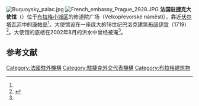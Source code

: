 {{Link style|time=2015-12-11T07:52:46+00:00}}
[[Image:Buquoysky_palac.jpg|thumb]]
[[Image:French_embassy_Prague_2928.JPG|thumb]]
'''法国驻捷克大使馆'''（{{lang-fr|'''Ambassade de France en République tchèque'''}}）位于[[布拉格|布拉格]][[布拉格小城|小城区]]的修道院广场（Velkopřevorské náměstí），靠近[[伏尔塔瓦河|伏尔塔瓦河]]中的[[:en:Kampa|康帕岛]]<ref name="Radio Prague"/>。大使馆设在一座庞大的18世纪巴洛克建筑[[布阔伊宫|布阔伊宫]]（1719）<ref name="Radio Prague">{{cite article
| last = Mikule
| first = Martin
| title = Looking back: The floods and their impact on the Czech cultural heritage
| date = 2004-08-13
| url = http://www.radio.cz/en/article/57053
| publisher = Radio Prague
| accessdate = 2008-04-20
| archive-date = 2005-12-06
| archive-url = https://web.archive.org/web/20051206055120/http://radio.cz/en/article/57053
| dead-url = no
}}</ref>。大使馆的底楼在2002年8月的洪水中曾经被淹<ref name="Radio Prague"/>。

==参考文献==
{{Reflist}}

{{Commonscat-inline}}
{{法國駐外機構}}
[[Category:法國駐外機構|Category:法國駐外機構]]
[[Category:駐捷克外交代表機構|Category:駐捷克外交代表機構]]
[[Category:布拉格建筑物|Category:布拉格建筑物]]